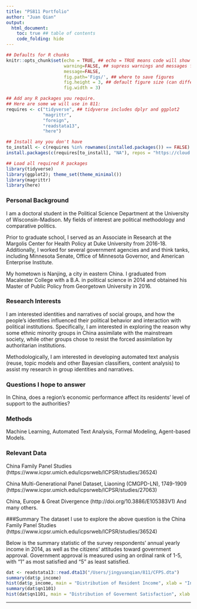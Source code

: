 ```yaml
---
title: "PS811 Portfolio"
author: "Juan Qian"
output:
  html_document: 
    toc: true ## table of contents
    code_folding: hide
---
```

```r
## Defaults for R chunks
knitr::opts_chunk$set(echo = TRUE, ## echo = TRUE means code will show
                      warning=FALSE, ## supress warnings and messages from R
                      message=FALSE,
                      fig.path='Figs/', ## where to save figures
                      fig.height = 3, ## default figure size (can differ in each chunk)
                      fig.width = 3)

## Add any R packages you require. 
## Here are some we will use in 811:
requires <- c("tidyverse", ## tidyverse includes dplyr and ggplot2
              "magrittr",
              "foreign",
              "readstata13",
              "here")

## Install any you don't have
to_install <- c(requires %in% rownames(installed.packages()) == FALSE)
install.packages(c(requires[to_install], "NA"), repos = "https://cloud.r-project.org/" )

## Load all required R packages
library(tidyverse)
library(ggplot2); theme_set(theme_minimal())
library(magrittr)
library(here)
```
<!-- The above header sets everything up. -->





<!-- Replace the below with bit about you. -->
### Personal Background
I am a doctoral student in the Political Science Department at the University of Wisconsin-Madison. My fields of interest are political methodology and comparative politics.

Prior to graduate school, I served as an Associate in Research at the Margolis Center for Health Policy at Duke University from 2016-18. Additionally, I worked for several government agencies and and think tanks, including Minnesota Senate, Office of Minnesota Governor, and American Enterprise Institute.

My hometown is Nanjing, a city in eastern China. I graduated from Macalester College with a B.A. in political science in 2014 and obtained his Master of Public Policy from Georgetown University in 2016.

### Research Interests
I am interested identities and narratives of social groups, and how the people's identities influenced their political behavior and interaction with political institutions. Specifically, I am interested in exploring the reason why some ethnic minority groups in China assimilate with the mainstream society, while other groups chose to resist the forced assimilation by authoritarian institutions.

Methodologically, I am interested in developing automated text analysis (reuse, topic models and other Bayesian classifiers, content analysis) to assist my research in group identities and narratives.

### Questions I hope to answer
In China, does a region's economic performance affect its residents' level of support to the authorities?

### Methods
Machine Learning, Automated Text Analysis, Formal Modeling, Agent-based Models.

### Relevant Data
China Family Panel Studies (https://www.icpsr.umich.edu/icpsrweb/ICPSR/studies/36524)

China Multi-Generational Panel Dataset, Liaoning (CMGPD-LN), 1749-1909 (https://www.icpsr.umich.edu/icpsrweb/ICPSR/studies/27063)

China, Europe & Great Divergence (http://doi.org/10.3886/E105383V1)
And many others.

###Summary
The dataset I use to explore the above question is the China Family Panel Studies (https://www.icpsr.umich.edu/icpsrweb/ICPSR/studies/36524)

Below is the summary statistic of the survey respondents' annual yearly income in 2014, as well as the citizens' attitudes toward government approval. Government approval is measured using an ordinal rank of 1-5, with "1" as most satisfied and "5" as least satisfied.
```r
dat <- readstata13::read.dta13("/Users/jingyuanqian/811/CFPS.dta")
summary(dat$p_income)
hist(dat$p_income, main = "Distribution of Resident Income", xlab = "Income", ylab = "Frequency")
summary(dat$qn1101)
hist(dat$qn1101, main = "Distribution of Goverment Satisfaction", xlab = "Government Approval Score", ylab = "Frequency")
```


<!-- 
Juan,
These all look like great choices from which to select a few interesting variables. You may want to make a separate R script that saves a smaller dataset in a data subfolder and then load it into this script. I'll be interested to see it!
If you have texts (e.g. open survey responses) and want to do your project on word or phrase repetition or frequencies, let's talk about that during office hours. There will be some processing work to do early on.
Best,
Devin 
-->

---


